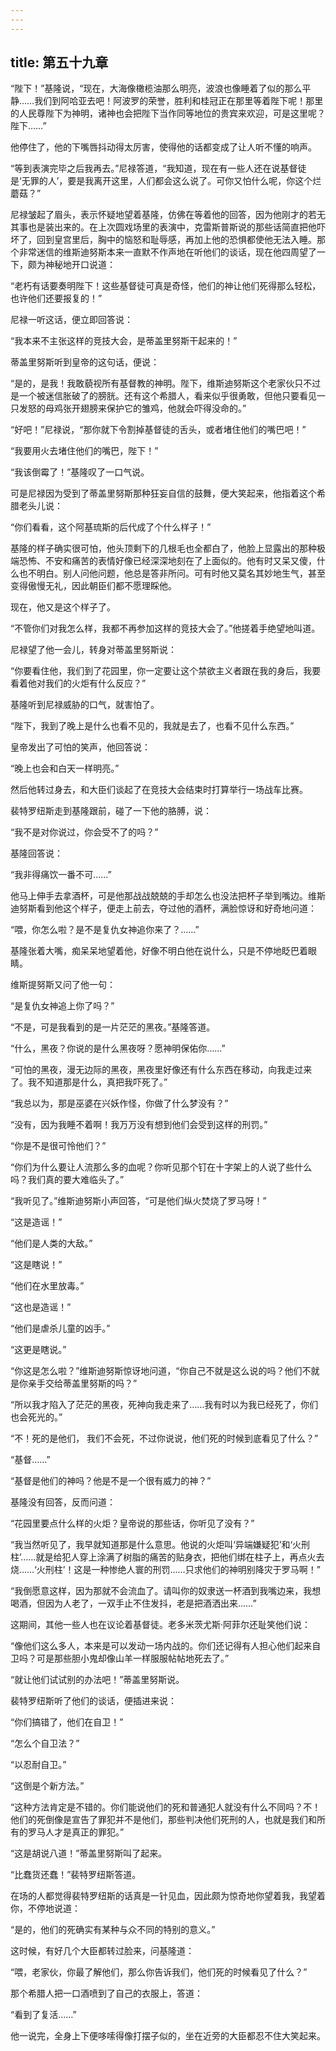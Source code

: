 ```yaml
---
---
---
```

title: 第五十九章
---




“陛下！”基隆说，“现在，大海像橄榄油那么明亮，波浪也像睡着了似的那么平静……我们到阿哈亚去吧！阿波罗的荣誉，胜利和桂冠正在那里等着陛下呢！那里的人民尊陛下为神明，诸神也会把陛下当作同等地位的贵宾来欢迎，可是这里呢？陛下……”

他停住了，他的下嘴唇抖动得太厉害，使得他的话都变成了让人听不懂的响声。

“等到表演完毕之后我再去。”尼禄答道，“我知道，现在有一些人还在说基督徒是‘无罪的人’，要是我离开这里，人们都会这么说了。可你又怕什么呢，你这个烂蘑菇？”

尼禄皱起了眉头，表示怀疑地望着基隆，仿佛在等着他的回答，因为他刚才的若无其事也是装出来的。在上次圆戏场里的表演中，克雷斯普斯说的那些话简直把他吓坏了，回到皇宫里后，胸中的恼怒和耻辱感，再加上他的恐惧都使他无法入睡。那个非常迷信的维斯迪努斯本来一直默不作声地在听他们的谈话，现在他四周望了一下，颇为神秘地开口说道：

“老朽有话要奏明陛下！这些基督徒可真是奇怪，他们的神让他们死得那么轻松，也许他们还要报复的！”

尼禄一听这话，便立即回答说：

“我本来不主张这样的竞技大会，是蒂盖里努斯干起来的！”

蒂盖里努斯听到皇帝的这句话，便说：

“是的，是我！我敢藐视所有基督教的神明。陛下，维斯迪努斯这个老家伙只不过是一个被迷信胀破了的膀胱。还有这个希腊人，看来似乎很勇敢，但他只要看见一只发怒的母鸡张开翅膀来保护它的雏鸡，他就会吓得没命的。”

“好吧！”尼禄说，“那你就下令割掉基督徒的舌头，或者堵住他们的嘴巴吧！”

“我要用火去堵住他们的嘴巴，陛下！”

“我该倒霉了！”基隆叹了一口气说。

可是尼禄因为受到了蒂盖里努斯那种狂妄自信的鼓舞，便大笑起来，他指着这个希腊老头儿说：

“你们看看，这个阿基琉斯的后代成了个什么样子！”

基隆的样子确实很可怕，他头顶剩下的几根毛也全都白了，他脸上显露出的那种极端恐怖、不安和痛苦的表情好像已经深深地刻在了上面似的。他有时又呆又傻，什么也不明白。别人问他问题，他总是答非所问。可有时他又莫名其妙地生气，甚至变得傲慢无礼，因此朝臣们都不愿理睬他。

现在，他又是这个样子了。

“不管你们对我怎么样，我都不再参加这样的竞技大会了。”他搓着手绝望地叫道。

尼禄望了他一会儿，转身对蒂盖里努斯说：

“你要看住他，我们到了花园里，你一定要让这个禁欲主义者跟在我的身后，我要看着他对我们的火炬有什么反应？”

基隆听到尼禄威胁的口气，就害怕了。

“陛下，我到了晚上是什么也看不见的，我就是去了，也看不见什么东西。”

皇帝发出了可怕的笑声，他回答说：

“晚上也会和白天一样明亮。”

然后他转过身去，和大臣们谈起了在竞技大会结束时打算举行一场战车比赛。

裴特罗纽斯走到基隆跟前，碰了一下他的胳膊，说：

“我不是对你说过，你会受不了的吗？”

基隆回答说：

“我非得痛饮一番不可……”

他马上伸手去拿酒杯，可是他那战战兢兢的手却怎么也没法把杯子举到嘴边。维斯迪努斯看到他这个样子，便走上前去，夺过他的酒杯，满脸惊讶和好奇地问道：

“喂，你怎么啦？是不是复仇女神追你来了？……”

基隆张着大嘴，痴呆呆地望着他，好像不明白他在说什么，只是不停地眨巴着眼睛。

维斯提努斯又问了他一句：

“是复仇女神追上你了吗？”

“不是，可是我看到的是一片茫茫的黑夜。”基隆答道。

“什么，黑夜？你说的是什么黑夜呀？愿神明保佑你……”

“可怕的黑夜，漫无边际的黑夜，黑夜里好像还有什么东西在移动，向我走过来了。我不知道那是什么，真把我吓死了。”

“我总以为，那是巫婆在兴妖作怪，你做了什么梦没有？”

“没有，因为我睡不着啊！我万万没有想到他们会受到这样的刑罚。”

“你是不是很可怜他们？”

“你们为什么要让人流那么多的血呢？你听见那个钉在十字架上的人说了些什么吗？我们真的要大难临头了。”

“我听见了。”维斯迪努斯小声回答，“可是他们纵火焚烧了罗马呀！”

“这是造谣！”

“他们是人类的大敌。”

“这是瞎说！”

“他们在水里放毒。”

“这也是造谣！”

“他们是虐杀儿童的凶手。”

“这更是瞎说。”

“你这是怎么啦？”维斯迪努斯惊讶地问道，“你自己不就是这么说的吗？他们不就是你亲手交给蒂盖里努斯的吗？”

“所以我才陷入了茫茫的黑夜，死神向我走来了……我有时以为我已经死了，你们也会死光的。”

“不！死的是他们， 我们不会死，不过你说说，他们死的时候到底看见了什么？”

“基督……”

“基督是他们的神吗？他是不是一个很有威力的神？”

基隆没有回答，反而问道：

“花园里要点什么样的火炬？皇帝说的那些话，你听见了没有？”

“我当然听见了，我早就知道那是什么意思。他说的火炬叫‘异端嫌疑犯’和‘火刑柱’……就是给犯人穿上涂满了树脂的痛苦的贴身衣，把他们绑在柱子上，再点火去烧……‘火刑柱’！这是一种惨绝人寰的刑罚……只求他们的神明别降灾于罗马啊！”

“我倒愿意这样，因为那就不会流血了。请叫你的奴隶送一杯酒到我嘴边来，我想喝酒，但因为人老了，一双手止不住发抖，老是把酒洒出来……”

这期间，其他一些人也在议论着基督徒。老多米茨尤斯·阿菲尔还耻笑他们说：

“像他们这么多人，本来是可以发动一场内战的。你们还记得有人担心他们起来自卫吗？可是那些胆小鬼却像山羊一样服服帖帖地死去了。”

“就让他们试试别的办法吧！”蒂盖里努斯说。

裴特罗纽斯听了他们的谈话，便插进来说：

“你们搞错了，他们在自卫！”

“怎么个自卫法？”

“以忍耐自卫。”

“这倒是个新方法。”

“这种方法肯定是不错的。你们能说他们的死和普通犯人就没有什么不同吗？不！他们的死倒像是宣告了罪犯并不是他们，那些判决他们死刑的人，也就是我们和所有的罗马人才是真正的罪犯。”

“这是胡说八道！”蒂盖里努斯叫了起来。

“比蠢货还蠢！”裴特罗纽斯答道。

在场的人都觉得裴特罗纽斯的话真是一针见血，因此颇为惊奇地你望着我，我望着你，不停地说道：

“是的，他们的死确实有某种与众不同的特别的意义。”

这时候，有好几个大臣都转过脸来，问基隆道：

“喂，老家伙，你最了解他们，那么你告诉我们，他们死的时候看见了什么？”

那个希腊人把一口酒喷到了自己的衣服上，答道：

“看到了复活……”

他一说完，全身上下便哆嗦得像打摆子似的，坐在近旁的大臣都忍不住大笑起来。